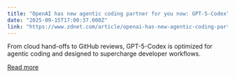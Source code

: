 ```yaml
---
title: "OpenAI has new agentic coding partner for you now: GPT-5-Codex"
date: "2025-09-15T17:00:37.000Z"
link: "https://www.zdnet.com/article/openai-has-new-agentic-coding-partner-for-you-now-gpt-5-codex/"
---
```


From cloud hand-offs to GitHub reviews, GPT-5-Codex is optimized for agentic coding and designed to supercharge developer workflows.

[Read more](https://www.zdnet.com/article/openai-has-new-agentic-coding-partner-for-you-now-gpt-5-codex/)
